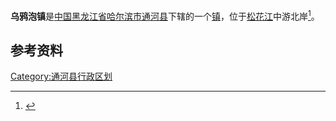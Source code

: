 {{中国乡级行政区
| 行政区全称 = 乌鸦泡镇
| 上级行政区 = [[黑龙江省|黑龙江省]][[哈尔滨市|哈尔滨市]][[通河县|通河县]]
| 行政区类别 = [[镇|镇]]
| LowerDivisions = 5个行政村
| 行政区划代码 = 230128101
| 总面积 = 131平方公里
| 户籍人口 = 1.5万人
| 常住人口 = 
| 行政区划 = 
| 官方网站 =
| 邮政编码 =150000
| 毗邻行政区 =
}}

'''乌鸦泡镇'''是[[中国|中国]][[黑龙江省|黑龙江省]][[哈尔滨市|哈尔滨市]][[通河县|通河县]]下辖的一个[[镇|镇]]，位于[[松花江|松花江]]中游北岸<ref>{{Cite web |url=http://www.chinaquhua.cn/heilongjiang/ |title=乌鸦泡镇 |accessdate=2011-09-15 |archive-date=2011-08-22 |archive-url=https://web.archive.org/web/20110822123644/http://www.chinaquhua.cn/heilongjiang/ |dead-url=yes }}</ref>。

==参考资料==
{{reflist}}

{{通河县行政区划}}

[[Category:通河县行政区划|Category:通河县行政区划]]